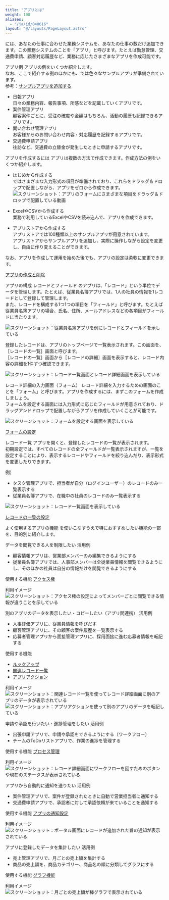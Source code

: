 ```yaml
---
title: "アプリとは"
weight: 100
aliases:
  - "/ja/id/040616"
layout: "@/layouts/PageLayout.astro"
---
```




<Kintone />には、あなたの仕事に合わせた業務システムを、あなたの仕事の数だけ追加できます。この業務システムのことを「アプリ」と呼びます。たとえば勤怠管理、交通費申請、顧客対応履歴など、業務に応じたさまざまなアプリを作成可能です。

<Heading id="app_app_tutorial_10">アプリ例</Heading>
アプリの例をいくつか紹介します。  
なお、ここで紹介する例のほかにも、<Kintone />では色々なサンプルアプリが準備されています。  
参考：[サンプルアプリを追加する](/k/ja/id/040622.html)

* 日報アプリ  
  日々の業務内容、報告事項、所感などを記載していくアプリです。
* 案件管理アプリ  
  顧客案件ごとに、受注の確度や金額はもちろん、活動の履歴も記録できるアプリです。
* 問い合わせ管理アプリ  
  お客様からのお問い合わせ内容・対応履歴を記録するアプリです。
* 交通費申請アプリ  
  往訪など、交通費の立替金が発生したときに申請するアプリです。

<Heading id="app_app_tutorial_30">アプリを作成するには</Heading>
アプリは複数の方法で作成できます。作成方法の例をいくつか紹介します。

* はじめから作成する  
  <Kintone />ではさまざまな入力形式の項目が準備されており、これらをドラッグ＆ドロップで配置しながら、アプリをゼロから作成できます。  
  <Img src="/k/kintone/img-ja/app_tutorial_img9.gif" alt="スクリーンショット：アプリのフォームにさまざまな項目をドラッグ＆ドロップで配置している動画" />

* ExcelやCSVから作成する  
  業務で利用しているExcelやCSVを読み込んで、アプリを作成できます。

* <Kintone />アプリストアから作成する  
  <Kintone />アプリストアでは100種類以上のサンプルアプリが用意されています。  
  <Kintone />アプリストアからサンプルアプリを追加し、実際に操作しながら設定を変更し、自由に作り変えることができます。

なお、アプリを作成して運用を始めた後でも、アプリの設定は柔軟に変更できます。

<Reference>

[アプリの作成と削除](/k/ja/id/040621.html)


</Reference>

<Heading id="app_app_tutorial_40">アプリの構成</Heading>
<Heading level={3} id="app_app_tutorial_4010">レコードとフィールド</Heading>
<Kintone />のアプリは、「レコード」という単位でデータを管理します。たとえば、従業員名簿アプリでは、1人の社員の情報を1レコードとして登録して管理します。  
また、レコードを構成する1つ1つの項目を「フィールド」と呼びます。たとえば従業員名簿アプリの場合、氏名、住所、メールアドレスなどの各項目がフィールドに当たります。

<Img src="/k/kintone/img-ja/app_tutorial_img12.png" alt="スクリーンショット：従業員名簿アプリを例にレコードとフィールドを示している" />

登録したレコードは、アプリのトップページで一覧表示されます。この画面を、<Wovn>［レコードの一覧］</Wovn>画面と呼びます。  
<Wovn>［レコードの一覧］</Wovn>画面から<Wovn>［レコードの詳細］</Wovn>画面を表示すると、レコード内容の詳細を1件ずつ確認できます。

<Img src="/k/kintone/img-ja/app_tutorial_img8.png" alt="スクリーンショット：レコード一覧画面とレコード詳細画面を表示している" />

<Heading level={3} id="app_app_tutorial_4020">レコード詳細の入力画面（フォーム）</Heading>
レコード詳細を入力するための画面のことを「フォーム」と呼びます。アプリを作成するには、まずこのフォームを作成しましょう。  
フォームを設定する画面には入力形式に応じたフィールドが用意されており、ドラッグアンドドロップで配置しながらアプリを作成していくことが可能です。

<Img src="/k/kintone/img-ja/app_tutorial_img9.gif" alt="スクリーンショット：フォームを設定する画面を表示している" />

<Reference>

[フォームの設定](/k/ja/id/040494.html)


</Reference>

<Heading level={3} id="app_app_tutorial_4030">レコード一覧</Heading>
アプリを開くと、登録したレコードの一覧が表示されます。  
初期設定では、すべてのレコードの全フィールドが一覧表示されますが、一覧を設定することにより、表示するレコードやフィールドを絞り込んだり、表示形式を変更したりできます。

例）

* タスク管理アプリで、担当者が自分（ログインユーザー）のレコードのみ一覧表示する
* 従業員名簿アプリで、在職中の社員のレコードのみ一覧表示する

<Img src="/k/kintone/img-ja/app_tutorial_img10.png" alt="スクリーンショット：レコード一覧画面を表示している" />

<Reference>

[レコードの一覧の設定](/k/ja/id/040605.html)


</Reference>

<Heading id="app_app_tutorial_50">よく使用するアプリの機能</Heading>
<Kintone />を使いこなすうえで特におすすめしたい機能の一部を、目的別に紹介します。

<Heading level={3} id="app_app_tutorial_5010">データを閲覧できる人を制限したい</Heading>
<Heading level={4} id="app_app_tutorial_501010">活用例</Heading>
* 顧客情報アプリは、営業部メンバーのみ編集できるようにする
* 従業員名簿アプリでは、人事部メンバーは全従業員情報を閲覧できるようにし、そのほかの社員は自分の情報だけを閲覧できるようにする

<Heading level={4} id="app_app_tutorial_501020">使用する機能</Heading>
[アクセス権](/k/ja/id/040588.html)

<Heading level={4} id="app_app_tutorial_501030">利用イメージ</Heading>
<Img src="/k/kintone/img-ja/app_various_functions_img03.png" alt="スクリーンショット：アクセス権の設定によってメンバーごとに閲覧できる情報が違うことを示している" />

<Heading level={3} id="app_app_tutorial_5020">別のアプリのデータを表示したい・コピーしたい（アプリ間連携）</Heading>
<Heading level={4} id="app_app_tutorial_502010">活用例</Heading>
* 人事評価アプリに、従業員情報を呼びだす
* 顧客管理アプリに、その顧客の案件履歴を一覧表示する
* 応募者管理アプリから面接管理アプリに、採用面接に進む応募者情報を転記する

<Heading level={4} id="app_app_tutorial_502020">使用する機能</Heading>
* [ルックアップ](/k/ja/id/040544.html)
* [関連レコード一覧](/k/ja/id/040550.html)
* [アプリアクション](/k/ja/id/040484.html)

<Heading level={4} id="app_app_tutorial_50230">利用イメージ</Heading>
<Img src="/k/kintone/img-ja/app_various_functions_img04.png" alt="スクリーンショット：関連レコード一覧を使ってレコード詳細画面に別のアプリのデータが表示されている" />  
<Img src="/k/kintone/img-ja/app_various_functions_img01.png" alt="スクリーンショット：アプリアクションを使って別のアプリのデータを転記している" />

<Heading level={3} id="app_app_tutorial_5030">申請や承認を行いたい・進捗管理をしたい</Heading>
<Heading level={4} id="app_app_tutorial_503010">活用例</Heading>
* 出張申請アプリで、申請や承認をできるようにする（ワークフロー）
* チームのToDoリストアプリで、作業の進捗を管理する

<Heading level={4} id="app_app_tutorial_503020">使用する機能</Heading>
[プロセス管理](/k/ja/id/040568.html)

<Heading level={4} id="app_app_tutorial_503030">利用イメージ</Heading>
<Img src="/k/kintone/img-ja/app_various_functions_img02.png" alt="スクリーンショット：レコード詳細画面にワークフローを回すためのボタンや現在のステータスが表示されている" />

<Heading level={3} id="app_app_tutorial_5040">アプリから自動的に通知を送りたい</Heading>
<Heading level={4} id="app_app_tutorial_504010">活用例</Heading>
* 案件管理アプリで、案件が登録されたときに自動で営業担当者に通知する
* 交通費申請アプリで、承認者に対して承認依頼が来ていることを通知する

<Heading level={4} id="app_app_tutorial_504020">使用する機能</Heading>
[アプリの通知設定](/k/ja/id/040559.html)

<Heading level={4} id="app_app_tutorial_504030">利用イメージ</Heading>
<Img src="/k/kintone/img-ja/app_tutorial_img14.png" alt="スクリーンショット：ポータル画面にレコードが追加された旨の通知が表示されている" />

<Heading level={3} id="app_app_tutorial_5050">アプリに登録したデータを集計したい</Heading>
<Heading level={4} id="app_app_tutorial_505010">活用例</Heading>
* 売上管理アプリで、月ごとの売上額を集計する
* 商品の売上額を、商品カテゴリー、商品名の順に分類してグラフにする

<Heading level={4} id="app_app_tutorial_505020">使用する機能</Heading>
[グラフ機能](/k/ja/id/040587.html)

<Heading level={4} id="app_app_tutorial_505030">利用イメージ</Heading>
<Img src="/k/kintone/img-ja/app_tutorial_img13.png" alt="スクリーンショット：月ごとの売上額が棒グラフで表示されている" />
